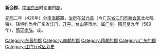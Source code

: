 '''新会郡'''，[[中国|中国]][[东晋|东晋]]时设置的[[郡|郡]]。

[[元熙_(东晋)|元熙]]二年（420年）分[[南海郡|南海郡]]置，[[治所|治所]]在[[盆允县|盆允县]]（今[[广东省|广东省]][[江门市|江门市]][[新会区|新会区]]北杜阮镇）。辖境约当今广东省[[江门市|江门]]、[[开平市|开平]]、[[台山市|台山]]等市地。属[[广州_(古代)|广州]]。[[隋朝|隋]][[开皇|开皇]]九年（589年），[[隋灭南陈|隋灭南陈]]，废。 

{{晉朝行政區劃|nocat}}
{{南朝行政區劃|nocat}}
{{广东行政区划小作品}}
{{DEFAULTSORT:X}}
[[Category:东晋的郡|Category:东晋的郡]]
[[Category:南朝的郡|Category:南朝的郡]]
[[Category:隋朝的郡|Category:隋朝的郡]]
[[Category:广东的郡|Category:广东的郡]]
[[Category:江门行政区划史|Category:江门行政区划史]]